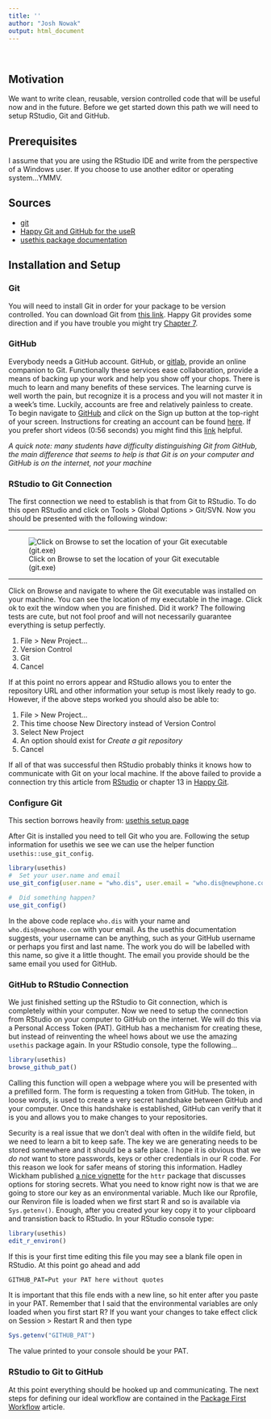 ```yaml
---
title: ''
author: "Josh Nowak"
output: html_document
---
```


<br>

## Motivation

We want to write clean, reusable, version controlled code that will be useful now and in the future.  Before we get started down this path we will need to setup RStudio, Git and GitHub.

## Prerequisites

I assume that you are using the RStudio IDE and write from the perspective of a Windows user.  If you choose to use another editor or operating system...YMMV.

## Sources

- [git](https://git-scm.com/)
- [Happy Git and GitHub for the useR](http://happygitwithr.com/)
- [usethis package documentation](http://usethis.r-lib.org/index.html)

## Installation and Setup

### Git

You will need to install Git in order for your package to be version controlled.  You can download Git from [this link](https://git-scm.com/).  Happy Git provides some direction and if you have trouble you might try [Chapter 7](http://happygitwithr.com/install-git.html).

### GitHub

Everybody needs a GitHub account.  GitHub, or [gitlab](https://about.gitlab.com/), provide an online companion to Git.  Functionally these services ease collaboration, provide a means of backing up your work and help you show off your chops.  There is much to learn and many benefits of these services.  The learning curve is well worth the pain, but recognize it is a process and you will not master it in a week's time.  Luckily, accounts are free and relatively painless to create.  To begin navigate to [GitHub](https://github.com/) and *click* on the Sign up button at the top-right of your screen.  Instructions for creating an account can be found [here](http://www.wikihow.com/Create-an-Account-on-GitHub).  If you prefer short videos (0:56 seconds) you might find this [link](https://www.youtube.com/watch?v=ezxRcdJ8glM) helpful.

*A quick note:  many students have difficulty distinguishing Git from GitHub, the main difference that seems to help is that Git is on your computer and GitHub is on the internet, not your machine*

### RStudio to Git Connection

The first connection we need to establish is that from Git to RStudio.  To do this open RStudio and click on Tools > Global Options > Git/SVN.  Now you should be presented with the following window:

***

![Click on Browse to set the location of your Git executable (git.exe)](./imgs/RStudio_setup_git_exe.png)

***

Click on Browse and navigate to where the Git executable was installed on your machine.  You can see the location of my executable in the image.  Click ok to exit the window when you are finished.  Did it work?  The following tests are cute, but not fool proof and will not necessarily guarantee everything is setup perfectly.

1) File > New Project...
2) Version Control
3) Git
4) Cancel

If at this point no errors appear and RStudio allows you to enter the repository URL and other information your setup is most likely ready to go.  However, if the above steps worked you should also be able to: 

1) File > New Project...
2) This time choose New Directory instead of Version Control
3) Select New Project
4) An option should exist for *Create a git repository*
5) Cancel

If all of that was successful then RStudio probably thinks it knows how to communicate with Git on your local machine.  If the above failed to provide a connection try this article from [RStudio](https://support.rstudio.com/hc/en-us/articles/200532077-Version-Control-with-Git-and-SVN) or chapter 13 in [Happy Git](http://happygitwithr.com/rstudio-git-github.html).

### Configure Git

This section borrows heavily from: [usethis setup page](http://usethis.r-lib.org/articles/articles/usethis-setup.html)

After Git is installed you need to tell Git who you are.  Following the setup information for usethis we see we can use the helper function `usethis::use_git_config`.

```r
library(usethis)
#  Set your user.name and email
use_git_config(user.name = "who.dis", user.email = "who.dis@newphone.com")

#  Did something happen?
use_git_config()

```

In the above code replace `who.dis` with your name and `who.dis@newphone.com` with your email.  As the usethis documentation suggests, your username can be anything, such as your GitHub username or perhaps you first and last name.  The work you do will be labelled with this name, so give it a little thought.  The email you provide should be the same email you used for GitHub.

### GitHub to RStudio Connection

We just finished setting up the RStudio to Git connection, which is completely within your computer.  Now we need to setup the connection from RStudio on your computer to GitHub on the internet.  We will do this via a Personal Access Token (PAT).  GitHub has a mechanism for creating these, but instead of reinventing the wheel hows about we use the amazing `usethis` package again.  In your RStudio console, type the following...

```r
library(usethis)
browse_github_pat()
```

Calling this function will open a webpage where you will be presented with a prefilled form.  The form is requesting a token from GitHub.  The token, in loose words, is used to create a very secret handshake between GitHub and your computer.  Once this handshake is established, GitHub can verify that it is you and allows you to make changes to your repositories.

Security is a real issue that we don't deal with often in the wildife field, but we need to learn a bit to keep safe.  The key we are generating needs to be stored somewhere and it should be a safe place.  I hope it is obvious that we _do not_ want to store passwords, keys or other credentials in our R code.  For this reason we look for safer means of storing this information.  Hadley Wickham published [a nice vignette](https://cran.r-project.org/web/packages/httr/vignettes/secrets.html) for the `httr` package that discusses options for storing secrets.  What you need to know right now is that we are going to store our key as an environmental variable.  Much like our Rprofile, our Renviron file is loaded when we first start R and so is available via `Sys.getenv()`.  Enough, after you created your key copy it to your clipboard and transistion back to RStudio.  In your RStudio console type:

``` r
library(usethis)
edit_r_environ()
```

If this is your first time editing this file you may see a blank file open in RStudio.  At this point go ahead and add

```r
GITHUB_PAT=Put your PAT here without quotes
```

It is important that this file ends with a new line, so hit enter after you paste in your PAT.  Remember that I said that the environmental variables are only loaded when you first start R?  If you want your changes to take effect click on Session > Restart R and then type

```r
Sys.getenv("GITHUB_PAT")
```

The value printed to your console should be your PAT.

### RStudio to Git to GitHub

At this point everything should be hooked up and communicating.  The next steps for defining our ideal workflow are contained in the [Package First Workflow](https://huh.github.io/How2R/packages.html) article.

